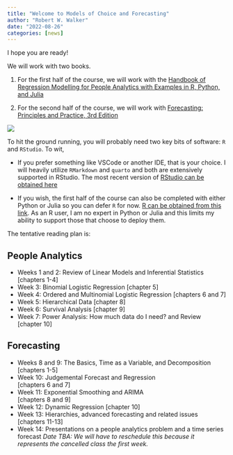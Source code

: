 ```yaml
---
title: "Welcome to Models of Choice and Forecasting"
author: "Robert W. Walker"
date: "2022-08-26"
categories: [news]
---
```


I hope you are ready! 

We will work with two books.  

1. For the first half of the course, we will work with the [Handbook of Regression Modelling for People Analytics with Examples in R, Python, and Julia](https://peopleanalytics-regression-book.org/)   

1. For the second half of the course, we will work with [Forecasting: Principles and Practice, 3rd Edition](https://otexts.com/fpp3/)


![](thumbnail.jpg)

To hit the ground running, you will probably need two key bits of software: `R` and `RStudio`.  To wit,

- If you prefer something like VSCode or another IDE, that is your choice.  I will heavily utilize `RMarkdown` and `quarto` and both are extensively supported in RStudio.  The most recent version of [RStudio can be obtained here](https://www.rstudio.com/products/rstudio/download/#download)

- If you wish, the first half of the course can also be completed with either Python or Julia so you can defer `R` for now.  [R can be obtained from this link](https://cran.r-project.org/).  As an R user, I am no expert in Python or Julia and this limits my ability to support those that choose to deploy them.

The tentative reading plan is:

## People Analytics

- Weeks 1 and 2: Review of Linear Models and Inferential Statistics [chapters 1-4]
- Week 3: Binomial Logistic Regression [chapter 5]
- Week 4: Ordered and Multinomial Logistic Regression [chapters 6 and 7]
- Week 5: Hierarchical Data [chapter 8]
- Week 6: Survival Analysis [chapter 9]
- Week 7: Power Analysis: How much data do I need? and Review [chapter 10]

## Forecasting

- Weeks 8 and 9: The Basics, Time as a Variable, and Decomposition [chapters 1-5]
- Week 10: Judgemental Forecast and Regression   
[chapters 6 and 7]
- Week 11: Exponential Smoothing and ARIMA   
[chapters 8 and 9]
- Week 12: Dynamic Regression [chapter 10]
- Week 13: Hierarchies, advanced forecasting and related issues   
[chapters 11-13]
- Week 14: Presentations on a people analytics problem and a time series forecast *Date TBA: We will have to reschedule this because it represents the cancelled class the first week.*
